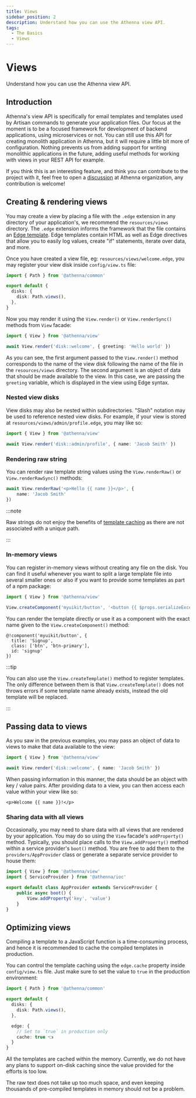 ```yaml
---
title: Views
sidebar_position: 2
description: Understand how you can use the Athenna view API.
tags:
  - The Basics
  - Views
---
```


# Views

Understand how you can use the Athenna view API.

## Introduction

Athenna's view API is specifically for email templates and
templates used by Artisan commands to generate your
application files. Our focus at the moment is to be a focused
framework for development of backend applications, using
microservices or not. You can still use this API for creating
monolith application in Athenna, but it will require a little
bit more of configuration. Nothing prevents us from adding
support for writing monolithic applications in the future,
adding useful methods for working with views in your REST API
for example.

If you think this is an interesting feature, and think you
can contribute to the project with it, feel free to open a
[discussion](https://github.com/orgs/AthennaIO/discussions)
at Athenna organization, any contribution is welcome!

## Creating & rendering views

You may create a view by placing a file with the `.edge`
extension in any directory of your application's, we recommend
the `resources/views` directory.
The `.edge` extension informs the framework that the file
contains an [Edge template](https://github.com/edge-js/edge).
Edge templates contain HTML as well as Edge directives that
allow you to easily log values, create "if" statements,
iterate over data, and more.

Once you have created a view file, eg: `resources/views/welcome.edge`,
you may register your view disk inside `config/view.ts` file:

```typescript
import { Path } from '@athenna/common'

export default {
  disks: {
    disk: Path.views(),
  },
}
```

Now you may render it using the `View.render()` or
`View.renderSync()` methods from `View` facade:

```typescript
import { View } from '@athenna/view'

await View.render('disk::welcome', { greeting: 'Hello world' })
```

As you can see, the first argument passed to the
`View.render()` method corresponds to the name of the view
disk following the name of the file in the `resources/views`
directory. The second argument is an object of data that
should be made available to the view. In this case, we are
passing the `greeting` variable, which is displayed in the
view using Edge syntax.

### Nested view disks

View disks may also be nested within subdirectories. "Slash"
notation may be used to reference nested view disks. For
example, if your view is stored at
`resources/views/admin/profile.edge`, you may like so:

```typescript
import { View } from '@athenna/view'

await View.render('disk::admin/profile', { name: 'Jacob Smith' })
```

### Rendering raw string

You can render raw template string values using the
`View.renderRaw()` or `View.renderRawSync()` methods:

```typescript
await View.renderRaw('<p>Hello {{ name }}</p>', {
    name: 'Jacob Smith'
})
```

:::note

Raw strings do not enjoy the benefits of [template caching](/docs/the-basics/views#optimizing-views)
as there are not associated with a unique path.

:::

### In-memory views

You can register in-memory views without creating any file
on the disk. You can find it useful whenever you want
to split a large template file into several smaller ones
or also if you want to provide some templates as part of
a npm package:

```typescript
import { View } from '@athenna/view'

View.createComponent('myuikit/button', '<button {{ $props.serializeExcept(["title"]) }}>{{ title }}</button>')
```

You can render the template directly or use it as a
component with the exact name given to the
`View.createComponent()` method:

```edge
@!component('myuikit/button', {
  title: 'Signup',
  class: ['btn', 'btn-primary'],
  id: 'signup'
})
```

:::tip

You can also use the `View.createTemplate()` method to
register templates. The only difference between them is
that `View.createTemplate()` does not throws errors if
some template name already exists, instead the old template
will be replaced.

:::

## Passing data to views

As you saw in the previous examples, you may pass an object of
data to views to make that data available to the view:

```typescript
import { View } from '@athenna/view'

await View.render('disk::welcome', { name: 'Jacob Smith' })
```

When passing information in this manner, the data should be
an object with key / value pairs. After providing data to a
view, you can then access each value within your view like so:

```edge
<p>Welcome {{ name }}!</p>
```

### Sharing data with all views

Occasionally, you may need to share data with all views that
are rendered by your application. You may do so using the
`View` facade's `addProperty()` method. Typically, you should
place calls to the `View.addProperty()` method within a
service provider's `boot()` method. You are free to add them
to the `providers/AppProvider` class or generate a separate
service provider to house them:

```typescript
import { View } from '@athenna/view'
import { ServiceProvider } from '@athenna/ioc'

export default class AppProvider extends ServiceProvider {
    public async boot() {
        View.addProperty('key', 'value')
    }
}
```

## Optimizing views

Compiling a template to a JavaScript function is a
time-consuming process, and hence it is recommended to cache
the compiled templates in production.

You can control the template caching using the `edge.cache`
property inside `config/view.ts` file. Just make sure to set
the value to `true` in the production environment:

```typescript
import { Path } from '@athenna/common'

export default {
  disks: {
    disk: Path.views(),
  },

  edge: {
    // Set to `true` in production only
    cache: true 👈
  }
}
```

All the templates are cached within the memory. Currently,
we do not have any plans to support on-disk caching since
the value provided for the efforts is too low.

The raw text does not take up too much space, and even
keeping thousands of pre-compiled templates in memory should
not be a problem.
